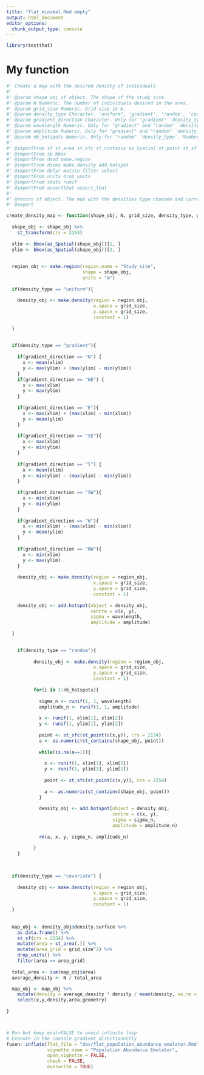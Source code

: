 ```yaml
---
title: "flat_minimal.Rmd empty"
output: html_document
editor_options: 
  chunk_output_type: console
---
```


```r
library(testthat)
```

<!--
 You need to run the 'description' chunk in the '0-dev_history.Rmd' file before continuing your code there.
-->

# My function

```r


#' Create a map with the desired density of individuals
#'
#' @param shape_obj sf object. The shape of the study site.
#' @param N Numeric. The number of individuals desired in the area.
#' @param grid_size Numeric. Grid size in m.
#' @param density_type Character. 'uniform", 'gradient', 'random', 'covariate'.
#' @param gradient_direction Character. Only for "gradient" `density_type`. Where the highest density comes from. 'N','NE','E'...
#' @param wavelength Numeric. Only for "gradient" and "random" `density_type`. Wavelength of the hotspots of density created. Maximum wavelength for "random" `density_type`. 
#' @param amplitude Numeric. Only for "gradient" and "random" `density_type`. Amplitude of the hotspots of density created. Maximum amplitude for "random" `density_type`. 
#' @param nb_hotspots Numeric. Only for "random" `density_type`. Number of random hotspots to be created.
#'
#' @importFrom sf st_area st_sfc st_contains as_Spatial st_point st_sf st_transform
#' @importFrom sp bbox
#' @importFrom dssd make.region
#' @importFrom dsims make.density add.hotspot
#' @importFrom dplyr mutate filter select
#' @importFrom units drop_units
#' @importFrom stats runif
#' @importFrom assertthat assert_that
#'
#' @return sf object. The map with the densities type choosen and corresponding to the number of individuals desired in the study area. 
#' @export

create_density_map <- function(shape_obj, N, grid_size, density_type, gradient_direction, wavelength, amplitude, nb_hotspots) {
  
  shape_obj <- shape_obj %>%
    st_transform(crs = 2154)
  
  xlim <- bbox(as_Spatial(shape_obj))[1, ]
  ylim <- bbox(as_Spatial(shape_obj))[2, ]
  
  
  region_obj <- make.region(region.name = "Study site",
                            shape = shape_obj,
                            units = "m")
  
  if(density_type == "uniform"){ 
    
    density_obj <- make.density(region = region_obj,
                                x.space = grid_size,
                                y.space = grid_size,
                                constant = 1)
    
  }
  
  
  if(density_type == "gradient"){
    
    if(gradient_direction == "N") {          
      x <- mean(xlim)  
      y <- max(ylim) + (max(ylim) - min(ylim))
    }
    if(gradient_direction == "NE") {
      x <- max(xlim)  
      y <- max(ylim)
    }
    
    if(gradient_direction == "E"){
      x <- max(xlim) + (max(xlim) - min(xlim))  
      y <- mean(ylim)
    }
    
    if(gradient_direction == "SE"){
      x <- max(xlim) 
      y <- min(ylim)
    }
    
    if(gradient_direction == "S") {
      x <- mean(xlim)  
      y <- min(ylim) - (max(ylim) - min(ylim)) 
    }
    
    if(gradient_direction == "SW"){
      x <- min(xlim)  
      y <- min(ylim)
    }
    
    if(gradient_direction == "W"){
      x <- min(xlim) - (max(xlim) - min(xlim))  
      y <- mean(ylim) 
    }
    
    if(gradient_direction == "NW"){
      x <- min(xlim)
      y <- max(ylim)
    }
    
    density_obj <- make.density(region = region_obj,
                                x.space = grid_size,
                                y.space = grid_size,
                                constant = 1)
    
    density_obj <- add.hotspot(object = density_obj,
                               centre = c(x, y),
                               sigma = wavelength,
                               amplitude = amplitude)
    
  }
  

    if(density_type == "random"){
      
          density_obj <- make.density(region = region_obj,
                                x.space = grid_size,
                                y.space = grid_size,
                                constant = 1)
          
          for(i in 1:nb_hotspots){
            
            sigma_n <- runif(1, 1, wavelength)
            amplitude_n <- runif(1, 1, amplitude)
            
            x <- runif(1, xlim[1], xlim[2])
            y <- runif(1, ylim[1], ylim[2])
            
            point <- st_sfc(st_point(c(x,y)), crs = 2154)
            a <- as.numeric(st_contains(shape_obj, point))
            
            while(is.na(a==1)){
              
              x <- runif(1, xlim[1], xlim[2])
              y <- runif(1, ylim[1], ylim[2])
              
              point <- st_sfc(st_point(c(x,y)), crs = 2154)
              
              a <- as.numeric(st_contains(shape_obj, point))
            }
            
            density_obj <- add.hotspot(object = density_obj,
                                       centre = c(x, y),
                                       sigma = sigma_n,
                                       amplitude = amplitude_n)
            
            rm(a, x, y, sigma_n, amplitude_n)
            
          }
    }
      

    
  if(density_type == "covariate") {
    
    density_obj <- make.density(region = region_obj,
                                x.space = grid_size,
                                y.space = grid_size,
                                constant = 1)
  }
  
  
  map_obj <- density_obj@density.surface %>%
    as.data.frame() %>%
    st_sf(crs = 2154) %>%
    mutate(area = st_area(.)) %>%
    mutate(area_grid = grid_size^2) %>%
    drop_units() %>%
    filter(area == area_grid)
  
  total_area <- sum(map_obj$area)
  average_density <- N / total_area

  map_obj <- map_obj %>%
    mutate(density = average_density * density / mean(density, na.rm = TRUE)) %>%
    select(x,y,density,area,geometry)
        
}

```

```r

```

```r

```


```r
# Run but keep eval=FALSE to avoid infinite loop
# Execute in the console gradient_directionectly
fusen::inflate(flat_file = "dev/flat_population_abundance_emulator.Rmd", 
               vignette_name = "Population Abundance Emulator",
               open_vignette = FALSE,
               check = FALSE,
               overwrite = TRUE)
```
